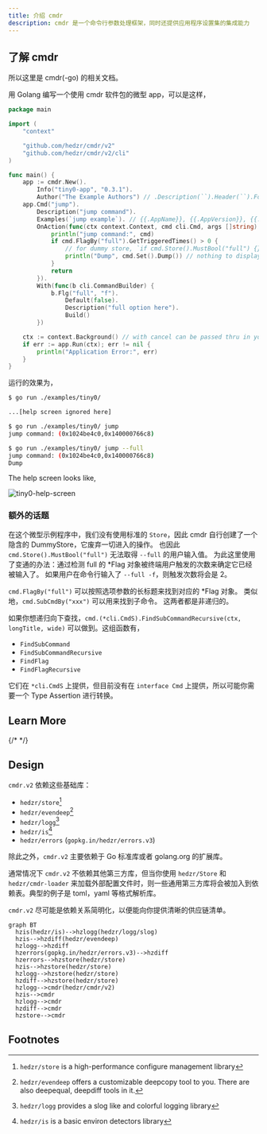 ```yaml
---
title: 介绍 cmdr
description: cmdr 是一个命令行参数处理框架，同时还提供应用程序设置集的集成能力
---
```


## 了解 cmdr

所以这里是 cmdr(-go) 的相关文档。

<Cards>
  <Card title="Cmdr(-go) v2 Documentation" href="./cmdr.v2/" />
  <Card title="Cmdr(-go) v1 Documentation" href="./cmdr.v1/" />
</Cards>

用 Golang 编写一个使用 cmdr 软件包的微型 app，可以是这样，

```go title="./examples/tiny0/main.go"
package main

import (
	"context"

	"github.com/hedzr/cmdr/v2"
	"github.com/hedzr/cmdr/v2/cli"
)

func main() {
	app := cmdr.New().
		Info("tiny0-app", "0.3.1").
		Author("The Example Authors") // .Description(``).Header(``).Footer(``)
	app.Cmd("jump").
		Description("jump command").
		Examples(`jump example`). // {{.AppName}}, {{.AppVersion}}, {{.DadCommands}}, {{.Commands}}, ...
		OnAction(func(ctx context.Context, cmd cli.Cmd, args []string) (err error) {
			println("jump command:", cmd)
			if cmd.FlagBy("full").GetTriggeredTimes() > 0 {
				// for dummy store, `if cmd.Store().MustBool("full") {}` cannot work
				println("Dump", cmd.Set().Dump()) // nothing to display since a dummy store created
			}
			return
		}).
		With(func(b cli.CommandBuilder) {
			b.Flg("full", "f").
				Default(false).
				Description("full option here").
				Build()
		})

	ctx := context.Background() // with cancel can be passed thru in your actions
	if err := app.Run(ctx); err != nil {
		println("Application Error:", err)
	}
}
```

运行的效果为，

```bash
$ go run ./examples/tiny0/

...[help screen ignored here]

$ go run ./examples/tiny0/ jump
jump command: (0x1024be4c0,0x140000766c8)

$ go run ./examples/tiny0/ jump --full
jump command: (0x1024be4c0,0x140000766c8)
Dump
```

The help screen looks like,

![tiny0-help-screen](/images/cmdr/v2/guide/2025-02-16T09.14.24.png)

### 额外的话题

在这个微型示例程序中，我们没有使用标准的 `Store`，因此 cmdr 自行创建了一个隐含的 DummyStore，它废弃一切进入的操作。
也因此 `cmd.Store().MustBool("full")` 无法取得 `--full` 的用户输入值。
为此这里使用了变通的办法：通过检测 full 的 \*Flag 对象被终端用户触发的次数来确定它已经被输入了。
如果用户在命令行输入了 `--full -f`，则触发次数将会是 2。

`cmd.FlagBy("full")` 可以按照选项参数的长标题来找到对应的 \*Flag 对象。
类似地，`cmd.SubCmdBy("xxx")` 可以用来找到子命令。
这两者都是非递归的。

如果你想递归向下查找，`cmd.(*cli.CmdS).FindSubCommandRecursive(ctx, longTitle, wide)` 可以做到。这组函数有，

- `FindSubCommand`
- `FindSubCommandRecursive`
- `FindFlag`
- `FindFlagRecursive`

它们在 `*cli.CmdS` 上提供，但目前没有在 `interface Cmd` 上提供，所以可能你需要一个 Type Assertion 进行转换。

## Learn More

<Cards>
  <Card
    title="Learn more about `hedzr/store`"
    href="https://github.com/hedzr/store"
  />
  <Card
    title="Learn more about `hedzr/logg`"
    href="https://github.com/hedzr/logg"
  />
  <Card
    title="Learn more about `hedzr/evendeep`"
    href="https://github.com/hedzr/evendeep"
  />
  <Card
    title="Learn more about `hedzr/is`"
    href="https://github.com/hedzr/is"
  />
  {/* <Card title="Learn more about Fumadocs" href="https://fumadocs.vercel.app" /> */}
</Cards>

## Design

`cmdr.v2` 依赖这些基础库：

- `hedzr/store`[^1]
- `hedzr/evendeep`[^2]
- `hedzr/logg`[^3]
- `hedzr/is`[^4]
- `hedzr/errors` (`gopkg.in/hedzr/errors.v3`)

除此之外，`cmdr.v2` 主要依赖于 Go 标准库或者 golang.org 的扩展库。

通常情况下 `cmdr.v2` 不依赖其他第三方库，但当你使用 `hedzr/Store` 和 `hedzr/cmdr-loader` 来加载外部配置文件时，则一些通用第三方库将会被加入到依赖表。典型的例子是 toml，yaml 等格式解析库。

`cmdr.v2` 尽可能是依赖关系简明化，以便能向你提供清晰的供应链清单。

```mermaid
graph BT
  hzis(hedzr/is)-->hzlogg(hedzr/logg/slog)
  hzis-->hzdiff(hedzr/evendeep)
  hzlogg-->hzdiff
  hzerrors(gopkg.in/hedzr/errors.v3)-->hzdiff
  hzerrors-->hzstore(hedzr/store)
  hzis-->hzstore(hedzr/store)
  hzlogg-->hzstore(hedzr/store)
  hzdiff-->hzstore(hedzr/store)
  hzlogg-->cmdr(hedzr/cmdr/v2)
  hzis-->cmdr
  hzlogg-->cmdr
  hzdiff-->cmdr
  hzstore-->cmdr

```

## Footnotes

[^1]: `hedzr/store` is a high-performance configure management library

[^2]: `hedzr/evendeep` offers a customizable deepcopy tool to you. There are also deepequal, deepdiff tools in it.

[^3]: `hedzr/logg` provides a slog like and colorful logging library

[^4]: `hedzr/is` is a basic environ detectors library
